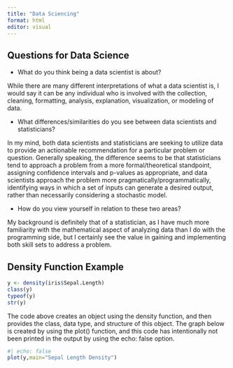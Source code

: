 ```yaml
---
title: "Data Sciencing"
format: html
editor: visual
---
```


## Questions for Data Science

-   What do you think being a data scientist is about?

While there are many different interpretations of what a data scientist is, I would say it can be any individual who is involved with the collection, cleaning, formatting, analysis, explanation, visualization, or modeling of data.

-   What differences/similarities do you see between data scientists and statisticians?

In my mind, both data scientists and statisticians are seeking to utilize data to provide an actionable recommendation for a particular problem or question. Generally speaking, the difference seems to be that statisticians tend to approach a problem from a more formal/theoretical standpoint, assigning confidence intervals and p-values as appropriate, and data scientists approach the problem more pragmatically/programmatically, identifying ways in which a set of inputs can generate a desired output, rather than necessarily considering a stochastic model.

-   How do you view yourself in relation to these two areas?

My background is definitely that of a statistician, as I have much more familiarity with the mathematical aspect of analyzing data than I do with the programming side, but I certainly see the value in gaining and implementing both skill sets to address a problem.

## Density Function Example

```r
y <- density(iris$Sepal.Length)
class(y)
typeof(y)
str(y)
```

The code above creates an object using the density function, and then provides the class, data type, and structure of this object. The graph below is created by using the plot() function, and this code has intentionally not been printed in the output by using the echo: false option.

```r
#| echo: false
plot(y,main="Sepal Length Density")
```